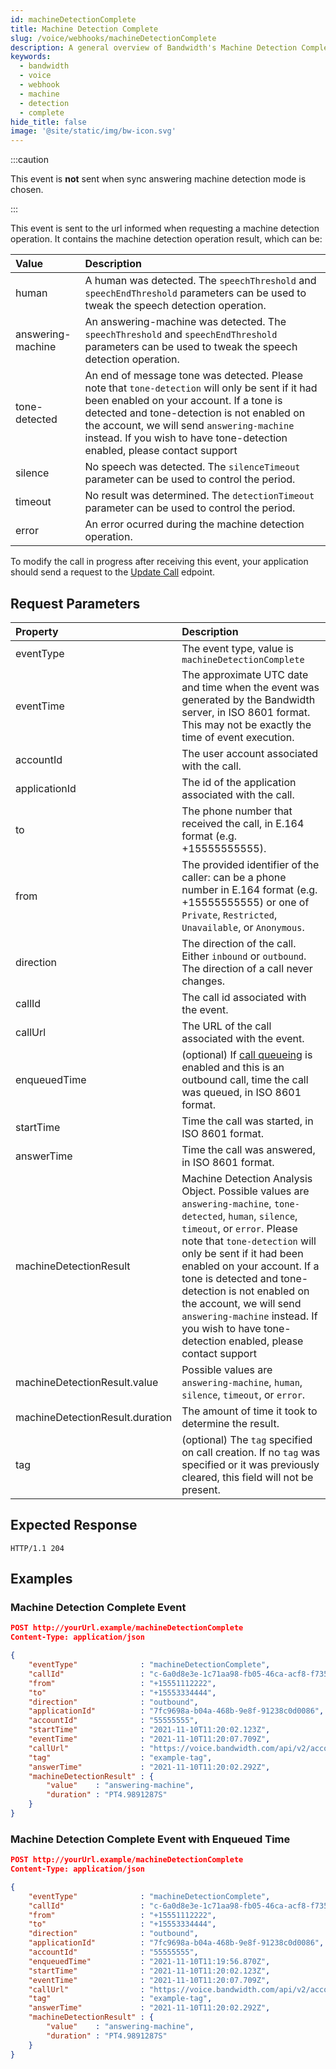 ```yaml
---
id: machineDetectionComplete
title: Machine Detection Complete
slug: /voice/webhooks/machineDetectionComplete
description: A general overview of Bandwidth's Machine Detection Complete Webhook
keywords:
  - bandwidth
  - voice
  - webhook
  - machine
  - detection
  - complete
hide_title: false
image: '@site/static/img/bw-icon.svg'
---
```


:::caution

This event is **not** sent when sync answering machine detection mode is chosen.

:::

This event is sent to the url informed when requesting a machine detection operation. It contains the machine detection operation result, which can be:

| Value             | Description  |
|:------------------|:-------------|
| human             | A human was detected. The `speechThreshold` and `speechEndThreshold` parameters can be used to tweak the speech detection operation. |
| answering-machine | An answering-machine was detected. The `speechThreshold` and `speechEndThreshold` parameters can be used to tweak the speech detection operation. |
| tone-detected     | An end of message tone was detected. Please note that `tone-detection` will only be sent if it had been enabled on your account. If a tone is detected and tone-detection is not enabled on the account, we will send `answering-machine` instead. If you wish to have tone-detection enabled, please contact support|
| silence           | No speech was detected. The `silenceTimeout` parameter can be used to control the period. |
| timeout           | No result was determined. The `detectionTimeout` parameter can be used to control the period. |
| error             | An error ocurred during the machine detection operation. |

To modify the call in progress after receiving this event, your application should send a request to the [Update Call](/apis/voice#operation/modifyCall) edpoint.

## Request Parameters

| Property                        | Description  |
|:--------------------------------|:-------------|
| eventType                       | The event type, value is `machineDetectionComplete` |
| eventTime                       | The approximate UTC date and time when the event was generated by the Bandwidth server, in ISO 8601 format. This may not be exactly the time of event execution. |
| accountId                       | The user account associated with the call. |
| applicationId                   | The id of the application associated with the call. |
| to                              | The phone number that received the call, in E.164 format (e.g. +15555555555). |
| from                            | The provided identifier of the caller: can be a phone number in E.164 format (e.g. +15555555555) or one of `Private`, `Restricted`, `Unavailable`, or `Anonymous`. |
| direction                       | The direction of the call. Either `inbound` or `outbound`. The direction of a call never changes. |
| callId                          | The call id associated with the event. |
| callUrl                         | The URL of the call associated with the event. |
| enqueuedTime                    | (optional) If [call queueing](/apis/voice#operation/createCall) is enabled and this is an outbound call, time the call was queued, in ISO 8601 format. |
| startTime                       | Time the call was started, in ISO 8601 format. |
| answerTime                      | Time the call was answered, in ISO 8601 format. |
| machineDetectionResult          | Machine Detection Analysis Object. Possible values are `answering-machine`, `tone-detected`, `human`, `silence`, `timeout`, or `error`. Please note that `tone-detection` will only be sent if it had been enabled on your account. If a tone is detected and tone-detection is not enabled on the account, we will send `answering-machine` instead. If you wish to have tone-detection enabled, please contact support|
| machineDetectionResult.value    | Possible values are `answering-machine`, `human`, `silence`, `timeout`, or `error`. |
| machineDetectionResult.duration | The amount of time it took to determine the result. |
| tag                             | (optional) The `tag` specified on call creation. If no `tag` was specified or it was previously cleared, this field will not be present. |

## Expected Response

```http
HTTP/1.1 204
```

## Examples

### Machine Detection Complete Event

```json
POST http://yourUrl.example/machineDetectionComplete
Content-Type: application/json

{
	"eventType"              : "machineDetectionComplete",
	"callId"                 : "c-6a0d8e3e-1c71aa98-fb05-46ca-acf8-f735db20fa28",
	"from"                   : "+15551112222",
	"to"                     : "+15553334444",
	"direction"              : "outbound",
	"applicationId"          : "7fc9698a-b04a-468b-9e8f-91238c0d0086",
	"accountId"              : "55555555",
	"startTime"              : "2021-11-10T11:20:02.123Z",
	"eventTime"              : "2021-11-10T11:20:07.709Z",
	"callUrl"                : "https://voice.bandwidth.com/api/v2/accounts/55555555/calls/c-6a0d8e3e-1c71aa98-fb05-46ca-acf8-f735db20fa28",
	"tag"                    : "example-tag",
	"answerTime"             : "2021-11-10T11:20:02.292Z",
	"machineDetectionResult" : {
		"value"    : "answering-machine",
		"duration" : "PT4.9891287S"
	}
}
```

### Machine Detection Complete Event with Enqueued Time

```json
POST http://yourUrl.example/machineDetectionComplete
Content-Type: application/json

{
	"eventType"              : "machineDetectionComplete",
	"callId"                 : "c-6a0d8e3e-1c71aa98-fb05-46ca-acf8-f735db20fa28",
	"from"                   : "+15551112222",
	"to"                     : "+15553334444",
	"direction"              : "outbound",
	"applicationId"          : "7fc9698a-b04a-468b-9e8f-91238c0d0086",
	"accountId"              : "55555555",
	"enqueuedTime"           : "2021-11-10T11:19:56.870Z",
	"startTime"              : "2021-11-10T11:20:02.123Z",
	"eventTime"              : "2021-11-10T11:20:07.709Z",
	"callUrl"                : "https://voice.bandwidth.com/api/v2/accounts/55555555/calls/c-6a0d8e3e-1c71aa98-fb05-46ca-acf8-f735db20fa28",
	"tag"                    : "example-tag",
	"answerTime"             : "2021-11-10T11:20:02.292Z",
	"machineDetectionResult" : {
		"value"    : "answering-machine",
		"duration" : "PT4.9891287S"
	}
}
```
